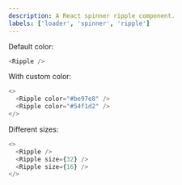 ```yaml
---
description: A React spinner ripple component.
labels: ['loader', 'spinner', 'ripple']
---
```



Default color:

```js live
<Ripple />
```

With custom color:

```js live
<>
  <Ripple color="#be97e8" />
  <Ripple color="#54f1d2" />
</>
```

Different sizes:

```js live
<>
  <Ripple />
  <Ripple size={32} />
  <Ripple size={16} />
</>
```
